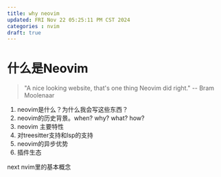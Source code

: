 ```yaml
---
title: why neovim
updated: FRI Nov 22 05:25:11 PM CST 2024
categories : nvim
draft: true
---
```

# 什么是Neovim
> "A nice looking website, that's one thing Neovim did right." -- Bram Moolenaar



1. neovim是什么？为什么我会写这些东西？
2. neovim的历史背景。when? why? what? how?
3. neovim 主要特性
4. 对treesitter支持和lsp的支持
5. neovim的异步优势
6. 插件生态

next nvim里的基本概念
